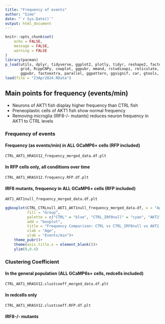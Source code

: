```yaml
---
title: "Frequency of events"
author: "Simo"
date: "`r Sys.Date()`"
output: html_document
---
```


```r
knitr::opts_chunk$set(
	echo = FALSE,
	message = FALSE,
	warning = FALSE
)
library(pacman)
p_load(utils, dplyr, tidyverse, ggplot2, plotly, tidyr, reshape2, factoextra, ggdendro,
       grid, RcppCNPy, cowplot, ggpubr, mmand, rstudioapi, reticulate, tcltk, ggfortify,
       ggpubr, factoextra, parallel, ggpattern, ggsignif, car, gtools, ggpattern, kableExtra)
load(file = "23Apr2024.RData")
```

## Main points for frequency (events/min) {.tabset}
- Neurons of AKT1 fish display higher frequency than CTRL fish
- Preneoplastic cells of AKT1 fish show normal frequency
- Removing microglia (IRF8-/- mutants) reduces neuron frequency in AKT1 to CTRL levels


### Frequency of events
#### Frequency (as events/min) in ALL GCaMP6+ cells (RFP included)

```r
CTRL_AKT1_HRASV12_frequency_merged_data.df.plt
```


#### In RFP cells only, all conditions over time

```r
CTRL_AKT1_HRASV12.frequency.RFP.df.plt
```

#### IRF8 mutants, frequency in ALL GCaMP6+ cells (RFP included)
```r
AKT1_AKT1null_frequency_merged_data.df.plt
```

```r
ggboxplot(CTRL_CTRLnull_AKT1_AKT1null_frequency_merged_data.df, x = "Age", y = "Frequency",
          fill = "Group",
          palette = c("CTRL" = "blue", "CTRL_IRF8null" = "cyan", "AKT1" = "red", "AKT1null" = "orange"),
          add = "boxplot",
          title = "Frequency Comparison: CTRL vs CTRL_IRF8null vs AKT1 vs AKT1null",
          xlab = "Age",
          ylab = "Events/min")+
    theme_pubr()+
    theme(axis.title.x = element_blank())+
    ylim(0,0.4)
```

### Clustering Coefficient
#### In the general population (ALL GCaMP6s+ cells, redcells included)
```r
CTRL_AKT1_HRASV12.clustcoeff_merged_data.df.plt
```
#### In redcells only
```r
CTRL_AKT1_HRASV12.clustcoeff.RFP.df.plt
```
#### IRF8-/- mutants
```r

```